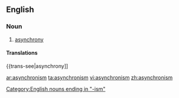 ==English==

===Noun===
{{en-noun|-}}

# [[asynchrony]]

====Translations====
{{trans-see|asynchrony]]

[[Category:English nouns ending in "-ism"]]

[[ar:asynchronism]]
[[ta:asynchronism]]
[[vi:asynchronism]]
[[zh:asynchronism]]